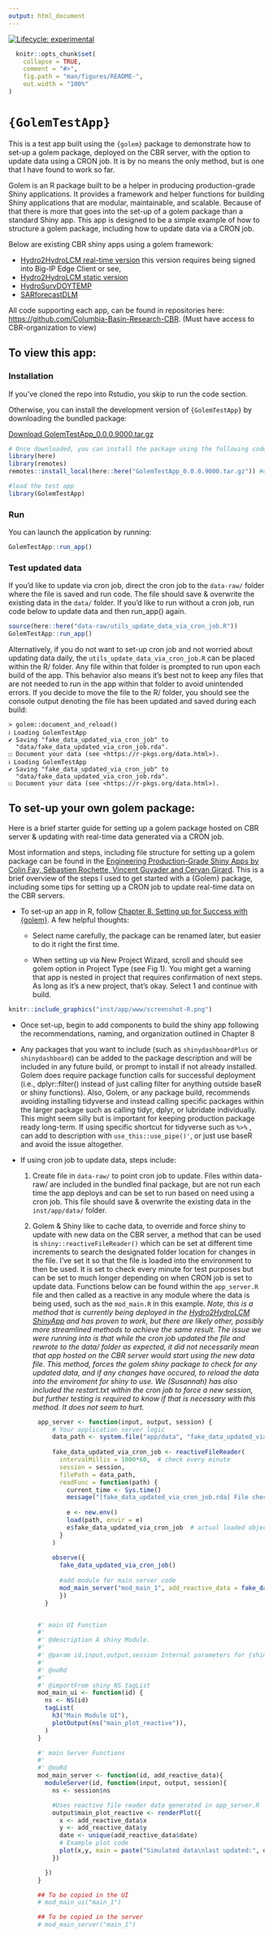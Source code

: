 ```yaml
---
output: html_document
---
```


<!-- badges: start -->
[![Lifecycle: experimental](https://img.shields.io/badge/lifecycle-experimental-orange.svg)](https://lifecycle.r-lib.org/articles/stages.html#experimental)
<!-- badges: end -->


<!-- README.md is generated from README.Rmd. Please edit that file -->

```r
  knitr::opts_chunk$set(
    collapse = TRUE,
    comment = "#>",
    fig.path = "man/figures/README-",
    out.width = "100%"
)
```

# `{GolemTestApp}` {.tabset}
This is a test app built using the `{golem}` package to demonstrate how to set-up a golem package, deployed on the CBR server, with the option to update data using a CRON job. It is by no means the only method, but is one that I have found to work so far.

Golem is an R package built to be a helper in producing  production-grade Shiny applications. It provides a framework and helper functions for building Shiny applications that are modular, maintainable, and scalable. Because of that there is more that goes into the set-up of a golem package than a standard Shiny app. This app is designed to be a simple example of how to structure a golem package, including how to update data via a CRON job. 

Below are existing CBR shiny apps using a golem framework:

- [Hydro2HydroLCM real-time version](https://tigger.cbr.washington.edu/shiny/Hydro2HydroLCM/) this version requires being signed into Big-IP Edge Client or see,
- [Hydro2HydroLCM static version](https://cbr.washington.edu/shiny/Hydro2HydroLCM/)
- [HydroSurvDOYTEMP](https://cbr.washington.edu/shiny/HydroSurvDOYTEMP/)
- [SARforecastDLM](https://cbr.washington.edu/shiny/SARforecastDLM/)

All code supporting each app, can be found in repositories here: [https://github.com/Columbia-Basin-Research-CBR](https://github.com/Columbia-Basin-Research-CBR). (Must have access to CBR-organization to view)

## To view this app: 
### Installation
If you've cloned the repo into Rstudio, you skip to run the code section.

Otherwise, you can install the development version of `{GolemTestApp}` by downloading the bundled package:

[Download GolemTestApp_0.0.0.9000.tar.gz](inst/app/www/GolemTestApp_0.0.0.9000.tar.gz)


```r
# Once downloaded, you can install the package using the following code:
library(here)
library(remotes)
remotes::install_local(here::here("GolemTestApp_0.0.0.9000.tar.gz")) #update path depending on where the package is saved

#load the test app
library(GolemTestApp)
```

### Run

You can launch the application by running:

```r
GolemTestApp::run_app()
```
### Test updated data
 
If you'd like to update via cron job, direct the cron job to the `data-raw/` folder where the file is saved and run code. The file should save & overwrite the existing data in the `data/` folder. If you'd like to run without a cron job, run code below to update data and then run_app() again.
```r
source(here::here("data-raw/utils_update_data_via_cron_job.R")) 
GolemTestApp::run_app()
```
Alternatively, if you do not want to set-up cron job and not worried about updating data daily, the `utils_update_data_via_cron_job.R` can be placed within the R/ folder. Any file within that folder is prompted to run upon each build of the app. This behavior also means it's best not to keep any files that are not needed to run in the app within that folder to avoid unintended errors. If you decide to move the file to the R/ folder, you should see the console output denoting the file has been updated and saved during each build: 
      
    > golem::document_and_reload()
    ℹ Loading GolemTestApp
    ✔ Saving "fake_data_updated_via_cron_job" to
      "data/fake_data_updated_via_cron_job.rda".
    ☐ Document your data (see <https://r-pkgs.org/data.html>).
    ℹ Loading GolemTestApp
    ✔ Saving "fake_data_updated_via_cron_job" to
      "data/fake_data_updated_via_cron_job.rda".
    ☐ Document your data (see <https://r-pkgs.org/data.html>).



## To set-up your own golem package:
Here is a brief starter guide for setting up a golem package hosted on CBR server & updating with real-time data generated via a CRON job.

Most information and steps, including file structure for setting up a golem package can be found in the [Engineering Production-Grade Shiny Apps by  Colin Fay, Sébastien Rochette, Vincent Guyader and Cervan Girard](https://engineering-shiny.org/index.html). This is a brief overview of the steps I used to get started with a {Golem} package, including some tips for setting up a CRON job to update real-time data on the CBR servers.

-  To set-up an app in R, follow [Chapter 8. Setting up for Success with {golem}](https://engineering-shiny.org/setting-up-for-success.html). A few helpful thoughts:

    -   Select name carefully, the package can be renamed later, but easier to do it right the first time.

    -   When setting up via New Project Wizard, scroll and should see golem option in Project Type (see Fig 1). You might get a warning that app is nested in project that requires confirmation of next steps. As long as it's a new project, that's okay. Select 1 and continue with build.

```r
knitr::include_graphics("inst/app/www/screenshot-R.png")

```

-   Once set-up, begin to add components to build the shiny app following the recommendations, naming, and organization outlined in Chapter 8

-   Any packages that you want to include (such as `shinydashboardPlus` or `shinydashboard`) can be added to the package description and will be included in any future build, or prompt to install if not already installed. Golem does require package function calls for successful deployment (i.e., dplyr::filter() instead of just calling filter for anything outside baseR or shiny functions). Also, Golem, or any package build, recommends avoiding installing tidyverse and instead calling specific packages within the larger package such as calling tidyr, dplyr, or lubridate individually. This might seem silly but is important for keeping production package ready long-term. If using specific shortcut for tidyverse such as `%>%` , can add to description with `use_this::use_pipe()'`, or just use baseR and avoid the issue altogether.

-   If using cron job to update data, steps include:

    1.  Create file in `data-raw/` to point cron job to update. Files within data-raw/ are included in the bundled final package, but are not run each time the app deploys and can be set to run based on need using a cron job. This file should save & overwrite the existing data in the `inst/app/data/` folder. 

    2.  Golem & Shiny like to cache data, to override and force shiny to update with new data on the CBR server, a method that can be used is `shiny::reactiveFileReader()` which can be set at different time increments to search the designated folder location for changes in the file. I've set it so that the file is loaded into the environment to then be used. It is set to check every minute for test purposes but can be set to much longer depending on when CRON job is set to update data. Functions below can be found within the `app_server.R` file and then called as a reactive in any module where the data is being used, such as the `mod_main.R` in this example. *Note, this is a method that is currently being deployed in the [Hydro2HydroLCM ShinyApp](https://tigger.cbr.washington.edu/shiny/Hydro2HydroLCM/) and has proven to work, but there are likely other, possibly more streamlined methods to achieve the same result. The issue we were running into is that while the cron job updated the file and rewrote to the data/ folder as expected, it did not necessarily mean that app hosted on the CBR server would start using the new data file. This method, forces the golem shiny package to check for any updated data, and if any changes have occured, to reload the data into the enviroment for shiny to use. We (Susannah) has also included the restart.txt within the cron job to force a new session, but further testing is required to know if that is necessary with this method. It does not seem to hurt.*

```r

        app_server <- function(input, output, session) {
            # Your application server logic
            data_path <- system.file("app/data", "fake_data_updated_via_cron_job.rda", package = "GolemTestApp") #inst/ is a higher level folder and should be dropped from path
          
            fake_data_updated_via_cron_job <- reactiveFileReader(
              intervalMillis = 1000*60,  # check every minute
              session = session,
              filePath = data_path,
              readFunc = function(path) {
                current_time <- Sys.time()
                message("[fake_data_updated_via_cron_job.rda] File checked at: ", format(current_time, "%Y-%m-%d %H:%M:%S"))
          
                e <- new.env()
                load(path, envir = e)
                e$fake_data_updated_via_cron_job  # actual loaded object returned
              }
            )
          
            observe({
              fake_data_updated_via_cron_job()
          
              #add module for main server code
              mod_main_server("mod_main_1", add_reactive_data = fake_data_updated_via_cron_job())
              })
          }


        #' main UI Function
        #'
        #' @description A shiny Module.
        #'
        #' @param id,input,output,session Internal parameters for {shiny}.
        #'
        #' @noRd
        #'
        #' @importFrom shiny NS tagList
        mod_main_ui <- function(id) {
          ns <- NS(id)
          tagList(
            h3("Main Module UI"),
            plotOutput(ns("main_plot_reactive")),
          )
        }

        #' main Server Functions
        #'
        #' @noRd
        mod_main_server <- function(id, add_reactive_data){
          moduleServer(id, function(input, output, session){
            ns <- session$ns

            #Uses reactive file reader data generated in app_server.R
            output$main_plot_reactive <- renderPlot({
              x <- add_reactive_data$x
              y <- add_reactive_data$y
              date <- unique(add_reactive_data$date)
              # Example plot code
              plot(x,y, main = paste("Simulated data\nlast updated:", date), xlab = "x", ylab = "y")
            })

          })
        }

        ## To be copied in the UI
        # mod_main_ui("main_1")

        ## To be copied in the server
        # mod_main_server("main_1")
```

